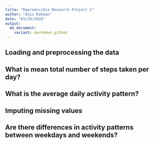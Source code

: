 ```yaml
---
title: "Reproducible Research Project 1"
author: "Anis Rahman"
date: "03/20/2018"
output:
  md_document:
    variant: markdown_github
---
```



## Loading and preprocessing the data



## What is mean total number of steps taken per day?



## What is the average daily activity pattern?



## Imputing missing values



## Are there differences in activity patterns between weekdays and weekends?
